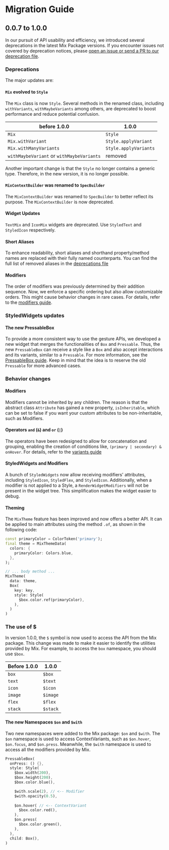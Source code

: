 # Migration Guide

## 0.0.7 to 1.0.0

In our pursuit of API usability and efficiency, we introduced several deprecations in the latest Mix Package versions. If you encounter issues not covered by deprecation notices, please [open an issue or send a PR to our deprecation file](https://github.com/btwld/mix/blob/main/lib/src/deprecations.dart).

### Deprecations

The major updates are:

#### `Mix` evolved to `Style`
The `Mix` class is now `Style`. Several methods in the renamed class, including `withVariants`, `withMaybeVariants` among others, are deprecated to boost performance and reduce potential confusion.

| before 1.0.0 | 1.0.0 |
| ------- | ------ |
| `Mix`   | `Style` |
| `Mix.withVariant` | `Style.applyVariant` |
| `Mix.withManyVariants` | `Style.applyVariants` |
| `withMaybeVariant` or `withMaybeVariants` | removed |


Another important change is that the `Style` no longer contains a generic type. Therefore, in the new version, it is no longer possible.

#### `MixContextBuilder` was renamed to `SpecBuilder`
The `MixContextBuilder` was renamed to `SpecBuilder` to better reflect its purpose. The `MixContextBuilder` is now deprecated.

#### Widget Updates

`TextMix` and `IconMix` widgets are deprecated. Use `StyledText` and `StyledIcon` respectively.

#### Short Aliases

To enhance readability, short aliases and shorthand property/method names are replaced with their fully named counterparts. You can find the full list of removed aliases in the [deprecations file](https://github.com/btwld/mix/blob/main/lib/src/deprecations.dart)

#### Modifiers

The order of modifiers was previously determined by their addition sequence. Now, we enforce a specific ordering but also allow customizable orders. This might cause behavior changes in rare cases. For details, refer to the [modifiers guide](https://fluttermix.com/docs/guides/modifiers).

### StyledWidgets updates

#### The new PressableBox

To provide a more consistent way to use the gesture APIs, we developed a new widget that merges the functionalities of `Box` and `Pressable`. Thus, the new `PressableBox` can receive a style like a `Box` and also accept interactions and its variants, similar to a `Pressable`. For more information, see the [PressableBox guide](https://www.fluttermix.com/docs/widgets/pressable-box).
Keep in mind that the idea is to reserve the old `Pressable` for more advanced cases.

### Behavior changes

#### Modifiers

Modifiers cannot be inherited by any children. The reason is that the abstract class `Attribute` has gained a new property, `isInheritable`, which can be set to false if you want your custom attributes to be non-inheritable, such as Modifiers.

#### Operators `and` (`&`) and `or` (`|`)

The operators have been redesigned to allow for concatenation and grouping, enabling the creation of conditions like, `(primary | secondary) & onHover`. For details, refer to the [variants guide](https://www.fluttermix.com/docs/guides/variants#combining-operators)

#### StyledWidgets and Modifiers

A bunch of `StyledWidgets` now allow receiving modifiers' attributes, including `StyledIcon`, `StyledFlex`, and `StyledIcon`. Additionally, when a modifier is not applied to a Style, a `RenderWidgetModifiers` will not be present in the widget tree. This simplification makes the widget easier to debug.

#### Theming

The `MixTheme` feature has been improved and now offers a better API. It can be applied to main attributes using the method `.of`, as shown in the following code:

```dart
const primaryColor = ColorToken('primary');
final theme = MixThemeData(
  colors: {
    primaryColor: Colors.blue,
  },
);

// ... body method ...
MixTheme(
  data: theme,
  Box(
    key: key,
    style: Style(
      $box.color.ref(primaryColor),
    ),
  )
)
```
### The use of $
In version 1.0.0, the `$` symbol is now used to access the API from the Mix package. This change was made to make it easier to identify the utilities provided by Mix. For example, to access the `box` namespace, you should use `$box`.

| Before 1.0.0 | 1.0.0 |
| ------- | ------ |
| `box`   | `$box` |
| `text`  | `$text` |
| `icon`  | `$icon` |
| `image`  | `$image` |
| `flex`  | `$flex` |
| `stack` | `$stack` |

#### The new Namespaces `$on` and `$with`

Two new namespaces were added to the Mix package: `$on` and `$with`. The `$on` namespace is used to access ContextVariants, such as `$on.hover`, `$on.focus`, and `$on.press`. Meanwhile, the `$with` namespace is used to access all the modifiers provided by Mix. 

```dart
PressableBox(
  onPress: () {},
  style: Style(
    $box.width(200),
    $box.height(200),
    $box.color.blue(),

    $with.scale(2), // <-- Modifier
    $with.opacity(0.5),
    
    $on.hover( // <-- ContextVariant
      $box.color.red(),
    ),
    $on.press(
      $box.color.green(),
    ),
  ),
  child: Box(),
)

```